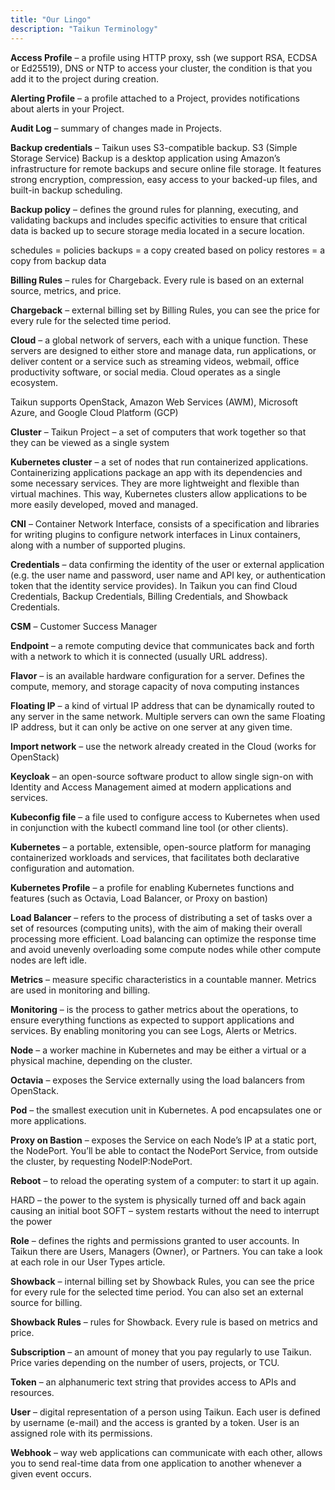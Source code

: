 ```yaml
---
title: "Our Lingo"
description: "Taikun Terminology"
---
```


**Access Profile** – a profile using HTTP proxy, ssh (we support RSA, ECDSA or Ed25519), DNS or NTP to access your cluster, the condition is that you add it to the project during creation.

**Alerting Profile** – a profile attached to a Project, provides notifications about alerts in your Project.

**Audit Log** – summary of changes made in Projects.

**Backup credentials** – Taikun uses S3-compatible backup. S3 (Simple Storage Service) Backup is a desktop application using Amazon’s infrastructure for remote backups and secure online file storage. It features strong encryption, compression, easy access to your backed-up files, and built-in backup scheduling.

**Backup policy** – defines the ground rules for planning, executing, and validating backups and includes specific activities to ensure that critical data is backed up to secure storage media located in a secure location.

schedules = policies
backups = a copy created based on policy
restores = a copy from backup data


**Billing Rules** – rules for Chargeback. Every rule is based on an external source, metrics, and price.

**Chargeback** – external billing set by Billing Rules, you can see the price for every rule for the selected time period.

**Cloud** – a global network of servers, each with a unique function. These servers are designed to either store and manage data, run applications, or deliver content or a service such as streaming videos, webmail, office productivity software, or social media. Cloud operates as a single ecosystem.

Taikun supports OpenStack, Amazon Web Services (AWM), Microsoft Azure, and Google Cloud Platform (GCP)


**Cluster** – Taikun Project – a set of computers that work together so that they can be viewed as a single system

**Kubernetes cluster** – a set of nodes that run containerized applications. Containerizing applications package an app with its dependencies and some necessary services. They are more lightweight and flexible than virtual machines. This way, Kubernetes clusters allow applications to be more easily developed, moved and managed.


**CNI** – Container Network Interface, consists of a specification and libraries for writing plugins to configure network interfaces in Linux containers, along with a number of supported plugins.

**Credentials** – data confirming the identity of the user or external application (e.g. the user name and password, user name and API key, or authentication token that the identity service provides). In Taikun you can find Cloud Credentials, Backup Credentials, Billing Credentials, and Showback Credentials.

**CSM** – Customer Success Manager

**Endpoint** – a remote computing device that communicates back and forth with a network to which it is connected (usually URL address).

**Flavor** – is an available hardware configuration for a server. Defines the compute, memory, and storage capacity of nova computing instances

**Floating IP** – a kind of virtual IP address that can be dynamically routed to any server in the same network. Multiple servers can own the same Floating IP address, but it can only be active on one server at any given time.

**Import network** – use the network already created in the Cloud (works for OpenStack)

**Keycloak** – an open-source software product to allow single sign-on with Identity and Access Management aimed at modern applications and services.

**Kubeconfig file** – a file used to configure access to Kubernetes when used in conjunction with the kubectl command line tool (or other clients).

**Kubernetes** – a portable, extensible, open-source platform for managing containerized workloads and services, that facilitates both declarative configuration and automation.

**Kubernetes Profile** – a profile for enabling Kubernetes functions and features (such as Octavia, Load Balancer, or Proxy on bastion)

**Load Balancer** – refers to the process of distributing a set of tasks over a set of resources (computing units), with the aim of making their overall processing more efficient. Load balancing can optimize the response time and avoid unevenly overloading some compute nodes while other compute nodes are left idle.

**Metrics** – measure specific characteristics in a countable manner. Metrics are used in monitoring and billing.

**Monitoring** – is the process to gather metrics about the operations, to ensure everything functions as expected to support applications and services. By enabling monitoring you can see Logs, Alerts or Metrics.

**Node** – a worker machine in Kubernetes and may be either a virtual or a physical machine, depending on the cluster.

**Octavia** – exposes the Service externally using the load balancers from OpenStack.

**Pod** – the smallest execution unit in Kubernetes. A pod encapsulates one or more applications.

**Proxy on Bastion** – exposes the Service on each Node’s IP at a static port, the NodePort. You’ll be able to contact the NodePort Service, from outside the cluster, by requesting NodeIP:NodePort.

**Reboot** – to reload the operating system of a computer: to start it up again.

HARD – the power to the system is physically turned off and back again causing an initial boot
SOFT – system restarts without the need to interrupt the power


**Role** – defines the rights and permissions granted to user accounts. In Taikun there are Users, Managers (Owner), or Partners. You can take a look at each role in our User Types article.

**Showback** – internal billing set by Showback Rules, you can see the price for every rule for the selected time period. You can also set an external source for billing.

**Showback Rules** – rules for Showback. Every rule is based on metrics and price.

**Subscription** – an amount of money that you pay regularly to use Taikun. Price varies depending on the number of users, projects, or TCU.

**Token** – an alphanumeric text string that provides access to APIs and resources.

**User** – digital representation of a person using Taikun. Each user is defined by username (e-mail) and the access is granted by a token. User is an assigned role with its permissions.

**Webhook** – way web applications can communicate with each other, allows you to send real-time data from one application to another whenever a given event occurs.